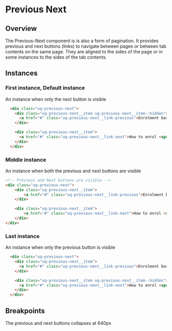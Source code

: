 
# Previous Next

## Overview

The Previous-Next component is is also a form of pagination. 
It provides previous and next buttons (links) to navigate between pages or between tab contents on the same page. 
They are aligned to the sides of the page or in some instances to the sides of the tab contents.

## Instances

### First instance, Default instance

An instance when only the next button is visible

<Canvas withSource="none">
  <Story id="components-previous-next--previous-next-first" />
</Canvas>

```html
  <div class="uq-previous-next">
    <div class="uq-previous-next__item uq-previous-next__item--hidden">
      <a href="#" class="uq-previous-next__link-previous">Enrolment basics <span class="uq-previous-next__description">Previous</span></a>
    </div>

    <div class="uq-previous-next__item">
      <a href="#" class="uq-previous-next__link-next">How to enrol <span class="uq-previous-next__description">Next</span></a>
    </div>
  </div>
```

### Middle instance

An instance when both the previous and next buttons are visible

<Canvas withSource="none">
  <Story id="components-previous-next--previous-next" />
</Canvas>

```html
<!-- Previous and Next buttons are visible -->  
<div class="uq-previous-next">
    <div class="uq-previous-next__item">
        <a href="#" class="uq-previous-next__link-previous">Enrolment basics <span class="uq-previous-next__description">Previous</span></a>
    </div>

    <div class="uq-previous-next__item">
        <a href="#" class="uq-previous-next__link-next">How to enrol <span class="uq-previous-next__description">Next</span></a>
    </div>
</div>
```

### Last instance

An instance when only the previous button is visible

<Canvas withSource="none">
  <Story id="components-previous-next--previous-next-last" />
</Canvas>

```html
  <div class="uq-previous-next">
    <div class="uq-previous-next__item">
      <a href="#" class="uq-previous-next__link-previous">Enrolment basics <span class="uq-previous-next__description">Previous</span></a>
    </div>

    <div class="uq-previous-next__item uq-previous-next__item--hidden">
      <a href="#" class="uq-previous-next__link-next">How to enrol <span class="uq-previous-next__description">Next</span></a>
    </div>
  </div>
```

## Breakpoints

The previous and next buttons collapses at 640px
